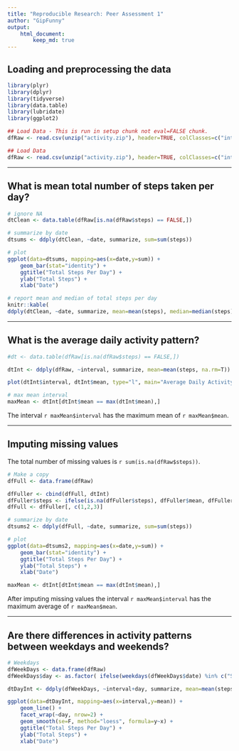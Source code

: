 ```yaml
---
title: "Reproducible Research: Peer Assessment 1"
author: "GipFunny"
output: 
    html_document: 
        keep_md: true
---
```


## Loading and preprocessing the data
```r
library(plyr)
library(dplyr)
library(tidyverse)
library(data.table)
library(lubridate)
library(ggplot2)

## Load Data - This is run in setup chunk not eval=FALSE chunk.
dfRaw <- read.csv(unzip("activity.zip"), header=TRUE, colClasses=c("integer", "Date", "integer"))
```

```r
## Load Data
dfRaw <- read.csv(unzip("activity.zip"), header=TRUE, colClasses=c("integer", "Date", "integer"))
```
***
## What is mean total number of steps taken per day?
```r
# ignore NA
dtClean <- data.table(dfRaw[is.na(dfRaw$steps) == FALSE,])

# summarize by date
dtsums <- ddply(dtClean, ~date, summarize, sum=sum(steps))

# plot
ggplot(data=dtsums, mapping=aes(x=date,y=sum)) + 
    geom_bar(stat="identity") +
    ggtitle("Total Steps Per Day") +
    ylab("Total Steps") + 
    xlab("Date")

# report mean and median of total steps per day
knitr::kable(
ddply(dtClean, ~date, summarize, mean=mean(steps), median=median(steps)), caption="Daily Mean and Median")
```

***
## What is the average daily activity pattern?
```r
#dt <- data.table(dfRaw[is.na(dfRaw$steps) == FALSE,])

dtInt <- ddply(dfRaw, ~interval, summarize, mean=mean(steps, na.rm=T))

plot(dtInt$interval, dtInt$mean, type="l", main="Average Daily Activity Pattern", xlab="Interval", ylab="Average Steps")

# max mean interval
maxMean <- dtInt[dtInt$mean == max(dtInt$mean),]
```
The interval `r maxMean$interval` has the maximum mean of `r maxMean$mean`.

***
## Imputing missing values

The total number of missing values is `r sum(is.na(dfRaw$steps))`.

``` r
# Make a copy
dfFull <- data.frame(dfRaw)

dfFuller <- cbind(dfFull, dtInt)
dfFuller$steps <- ifelse(is.na(dfFuller$steps), dfFuller$mean, dfFuller$steps)
dfFull <- dfFuller[, c(1,2,3)]

# summarize by date
dtsums2 <- ddply(dfFull, ~date, summarize, sum=sum(steps))

# plot
ggplot(data=dtsums2, mapping=aes(x=date,y=sum)) + 
    geom_bar(stat="identity") +
    ggtitle("Total Steps Per Day") +
    ylab("Total Steps") + 
    xlab("Date")

maxMean <- dtInt[dtInt$mean == max(dtInt$mean),]
```

After imputing missing values the interval `r maxMean$interval` has the maximum average of `r maxMean$mean`.

***
## Are there differences in activity patterns between weekdays and weekends?

```r
# Weekdays
dfWeekDays <- data.frame(dfRaw)
dfWeekDays$day <- as.factor( ifelse(weekdays(dfWeekDays$date) %in% c("Saturday","Sunday"), "Weekend", "Weekday"))

dtDayInt <- ddply(dfWeekDays, ~interval+day, summarize, mean=mean(steps, na.rm=T))

ggplot(data=dtDayInt, mapping=aes(x=interval,y=mean)) + 
    geom_line() +
    facet_wrap(~day, nrow=2) +
    geom_smooth(se=F, method="loess", formula=y~x) +
    ggtitle("Total Steps Per Day") +
    ylab("Total Steps") + 
    xlab("Date")
```